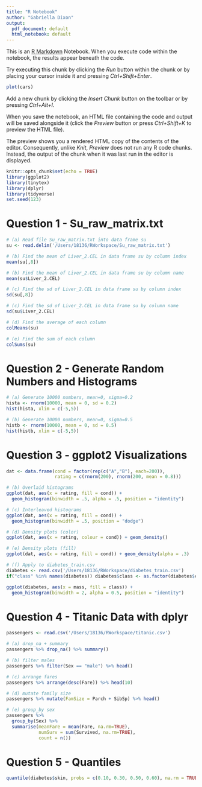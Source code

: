 ---
title: "R Notebook"
author: "Gabriella Dixon"
output:
  pdf_document: default
  html_notebook: default
---

This is an [R Markdown](http://rmarkdown.rstudio.com) Notebook. When you execute code within the notebook, the results appear beneath the code. 

Try executing this chunk by clicking the *Run* button within the chunk or by placing your cursor inside it and pressing *Ctrl+Shift+Enter*. 

```{r}
plot(cars)
```

Add a new chunk by clicking the *Insert Chunk* button on the toolbar or by pressing *Ctrl+Alt+I*.

When you save the notebook, an HTML file containing the code and output will be saved alongside it (click the *Preview* button or press *Ctrl+Shift+K* to preview the HTML file).

The preview shows you a rendered HTML copy of the contents of the editor. Consequently, unlike *Knit*, *Preview* does not run any R code chunks. Instead, the output of the chunk when it was last run in the editor is displayed.

```{r}
knitr::opts_chunk$set(echo = TRUE)
library(ggplot2)
library(tinytex)
library(dplyr)
library(tidyverse)
set.seed(123)
```

# Question 1 - Su_raw_matrix.txt
```{r}
# (a) Read file Su_raw_matrix.txt into data frame su
su <- read.delim('/Users/18136/RWorkspace/Su_raw_matrix.txt')

# (b) Find the mean of Liver_2.CEL in data frame su by column index
mean(su[,8])

# (b) Find the mean of Liver_2.CEL in data frame su by column name
mean(su$Liver_2.CEL)

# (c) Find the sd of Liver_2.CEL in data frame su by column index
sd(su[,8])

# (c) Find the sd of Liver_2.CEL in data frame su by column name
sd(su$Liver_2.CEL)

# (d) Find the average of each column
colMeans(su)

# (e) Find the sum of each column
colSums(su)
```

# Question 2 - Generate Random Numbers and Histograms
```{r}
# (a) Generate 10000 numbers, mean=0, sigma=0.2
hista <- rnorm(10000, mean = 0, sd = 0.2)
hist(hista, xlim = c(-5,5))

# (b) Generate 10000 numbers, mean=0, sigma=0.5
histb <- rnorm(10000, mean = 0, sd = 0.5)
hist(histb, xlim = c(-5,5))
```

# Question 3 - ggplot2 Visualizations
```{r}
dat <- data.frame(cond = factor(rep(c("A","B"), each=200)),
                  rating = c(rnorm(200), rnorm(200, mean = 0.8)))

# (b) Overlaid histograms
ggplot(dat, aes(x = rating, fill = cond)) +
  geom_histogram(binwidth = .5, alpha = .5, position = "identity")

# (c) Interleaved histograms
ggplot(dat, aes(x = rating, fill = cond)) +
  geom_histogram(binwidth = .5, position = "dodge")

# (d) Density plots (color)
ggplot(dat, aes(x = rating, colour = cond)) + geom_density()

# (e) Density plots (fill)
ggplot(dat, aes(x = rating, fill = cond)) + geom_density(alpha = .3)

# (f) Apply to diabetes_train.csv
diabetes <- read.csv('/Users/18136/RWorkspace/diabetes_train.csv')
if("class" %in% names(diabetes)) diabetes$class <- as.factor(diabetes$class)

ggplot(diabetes, aes(x = mass, fill = class)) +
  geom_histogram(binwidth = 2, alpha = 0.5, position = "identity")
```

# Question 4 - Titanic Data with dplyr
```{r}
passengers <- read.csv('/Users/18136/RWorkspace/titanic.csv')

# (a) drop_na + summary
passengers %>% drop_na() %>% summary()

# (b) filter males
passengers %>% filter(Sex == "male") %>% head()

# (c) arrange fares
passengers %>% arrange(desc(Fare)) %>% head(10)

# (d) mutate family size
passengers %>% mutate(FamSize = Parch + SibSp) %>% head()

# (e) group_by sex
passengers %>%
  group_by(Sex) %>%
  summarise(meanFare = mean(Fare, na.rm=TRUE),
            numSurv = sum(Survived, na.rm=TRUE),
            count = n())
```

# Question 5 - Quantiles
```{r}
quantile(diabetes$skin, probs = c(0.10, 0.30, 0.50, 0.60), na.rm = TRUE)
```

